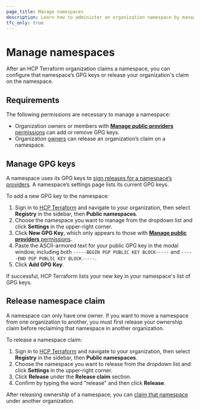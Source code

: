 ```yaml
---
page_title: Manage namespaces
description: Learn how to administer an organization namespace by managing its GPG keys or releasing it.
tfc_only: true
---
```


# Manage namespaces

After an HCP Terraform organization claims a namespace, you can configure that namespace’s GPG keys or release your organization's claim on the namespace.

## Requirements

The following permissions are necessary to manage a namespace:

- Organization owners or members with [**Manage public providers** permissions](/terraform/cloud-docs/users-teams-organizations/permissions/organization#manage-public-registry) can add or remove GPG keys.
- Organization [owners](/terraform/cloud-docs/users-teams-organizations/permissions/organization#organization-owners) can release an organization’s claim on a namespace.

## Manage GPG keys

A namespace uses its GPG keys to [sign releases for a namespace’s providers](/terraform/registry/providers/publishing#preparing-and-adding-a-signing-key). A namespace’s settings page lists its current GPG keys.

To add a new GPG key to the namespace:
1. Sign in to [HCP Terraform](https://app.terraform.io/) and navigate to your organization, then select **Registry** in the sidebar, then **Public namespaces**.
1. Choose the namespace you want to manage from the dropdown list and click **Settings** in the upper-right corner.
1. Click **New GPG Key**, which only appears to those with [**Manage public providers** permissions](/terraform/cloud-docs/users-teams-organizations/permissions/organization#manage-public-registry).
1. Paste the ASCII-armored text for your public GPG key in the modal window, including both `-----BEGIN PGP PUBLIC KEY BLOCK-----` and `-----END PGP PUBLIC KEY BLOCK-----`.
1. Click **Add GPG Key**.

If successful, HCP Terraform lists your new key in your namespace's list of GPG keys.

## Release namespace claim

A namespace can only have one owner. If you want to move a namespace from one organization to another, you must first release your ownership claim before reclaiming that namespace in another organization.

To release a namespace claim:
1. Sign in to [HCP Terraform](https://app.terraform.io/) and navigate to your organization, then select **Registry** in the sidebar, then **Public namespaces**.
1. Choose the namespace you want to release from the dropdown list and click **Settings** in the upper-right corner.
1. Click **Release** under the **Release claim** section.
1. Confirm by typing the word "release" and then click **Release**.

After releasing ownership of a namespace, you can [claim that namespace](/terraform/cloud-docs/public-namespace/create_or_claim) under another organization.
